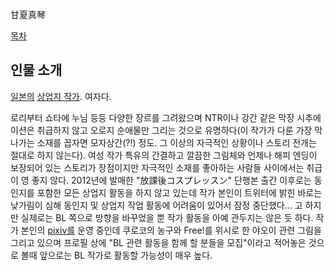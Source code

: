 甘夏真琴

[[목차]]

== 인물 소개 ==
[[일본]]의 [[상업지 작가]]. 여자다.

로리부터 쇼타에 누님 등등 다양한 장르를 그려왔으며 NTR이나 강간 같은 막장 시추에이션은 취급하지 않고 오로지 순애물만 그리는 것으로 유명하다(이 작가가 다룬 가장 막 나가는 소재를 꼽자면 모자상간(?!) 정도. 그 이상의 자극적인 상황이나 스토리 전개는 절대로 하지 않는다). 여성 작가 특유의 간결하고 깔끔한 그림체와 언제나 해피 엔딩이 보장되어 있는 스토리가 장점이지만 자극적인 소재를 좋아하는 사람들 사이에서는 취급이 영 좋지 않다. 2012년에 발매한 "放課後コスプレッスン" 단행본 출간 이후로는 동인지를 포함한 모든 상업지 활동을 하지 않고 있는데 작가 본인이 트위터에 밝힌 바로는 낮가림이 심해 동인지 및 상업지 작업 활동에 어려움이 있어서 잠정 중단했다... 고 하지만 실제로는 BL 쪽으로 방향을 바꾸었을 뿐 작가 활동을 아예 관두지는 않은 듯 하다. 작가 본인의 [[pixiv]]를 운영 중인데 쿠로코의 농구와 Free!를 위시로 한 야오이 관련 그림을 그리고 있으며 프로필 상에 "BL 관련 활동을 함께 할 분들을 모집"이라고 적어놓은 것으로 볼때 앞으로는 BL 작가로 활동할 가능성이 매우 높다.
